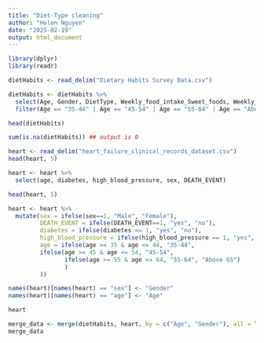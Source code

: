 ```yaml
---
title: "Diet-Type cleaning"
author: "Helen Nguyen"
date: "2025-02-19"
output: html_document
---
```


```r
library(dplyr)
library(readr)
```

```r
dietHabits <- read_delim("Dietary Habits Survey Data.csv")

dietHabits <- dietHabits %>%
  select(Age, Gender, DietType, Weekly_food_intake_Sweet_foods, Weekly_food_intake_Salty_foods) %>%
  filter(Age == "35-44" | Age == "45-54" | Age == "55-64" | Age == "Above 65")

head(dietHabits)

sum(is.na(dietHabits)) ## output is 0


```

```r
heart <- read_delim("heart_failure_clinical_records_dataset.csv")
head(heart, 5)

heart <- heart %>% 
  select(age, diabetes, high_blood_pressure, sex, DEATH_EVENT)

head(heart, 5)

heart <- heart %>% 
  mutate(sex = ifelse(sex==1, "Male", "Female"),
         DEATH_EVENT = ifelse(DEATH_EVENT==1, "yes", "no"),
         diabetes = ifelse(diabetes == 1, "yes", "no"),
         high_blood_pressure = ifelse(high_blood_pressure == 1, "yes", "no"),
         age = ifelse(age >= 35 & age <= 44, "35-44", 
         ifelse(age >= 45 & age <= 54, "45-54", 
                ifelse(age >= 55 & age <= 64, "55-64", "Above 65")
                )
         ))

names(heart)[names(heart) == "sex"] <- "Gender"
names(heart)[names(heart) == "age"] <- "Age"

heart
```

```r
merge_data <- merge(dietHabits, heart, by = c("Age", "Gender"), all = TRUE)
merge_data
```


